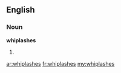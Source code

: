 ==English==

===Noun===
'''whiplashes'''

# {{plural of|[[whiplash]]}}

[[ar:whiplashes]]
[[fr:whiplashes]]
[[my:whiplashes]]